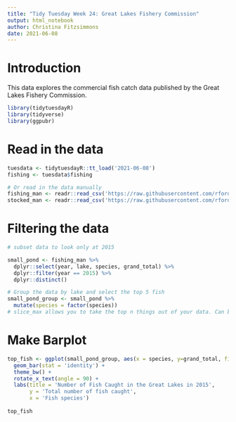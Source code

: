 ```yaml
---
title: "Tidy Tuesday Week 24: Great Lakes Fishery Commission"
output: html_notebook
author: Christina Fitzsimmons
date: 2021-06-08
---
```


# Introduction
This data explores the commercial fish catch data published by the Great Lakes Fishery Commission. 

```r
library(tidytuesdayR)
library(tidyverse)
library(ggpubr)
```

# Read in the data
```r
tuesdata <- tidytuesdayR::tt_load('2021-06-08')
fishing <- tuesdata$fishing

# Or read in the data manually
fishing_man <- readr::read_csv('https://raw.githubusercontent.com/rfordatascience/tidytuesday/master/data/2021/2021-06-08/fishing.csv')
stocked_man <- readr::read_csv('https://raw.githubusercontent.com/rfordatascience/tidytuesday/master/data/2021/2021-06-08/stocked.csv')

```
# Filtering the data
```r
# subset data to look only at 2015

small_pond <- fishing_man %>%
  dplyr::select(year, lake, species, grand_total) %>%
  dplyr::filter(year == 2015) %>%
  dplyr::distinct()

# Group the data by lake and select the top 5 fish
small_pond_group <- small_pond %>%
  mutate(species = factor(species)) 
# slice_max allows you to take the top n things out of your data. Can be modified to take percents as well as whole numbers. 
```
# Make Barplot

```r
top_fish <- ggplot(small_pond_group, aes(x = species, y=grand_total, fill= lake)) +
  geom_bar(stat = 'identity') +
  theme_bw() +
  rotate_x_text(angle = 90) +
  labs(title = 'Number of Fish Caught in the Great Lakes in 2015', 
       y = 'Total number of fish caught', 
       x = 'Fish species')
  
top_fish

```




